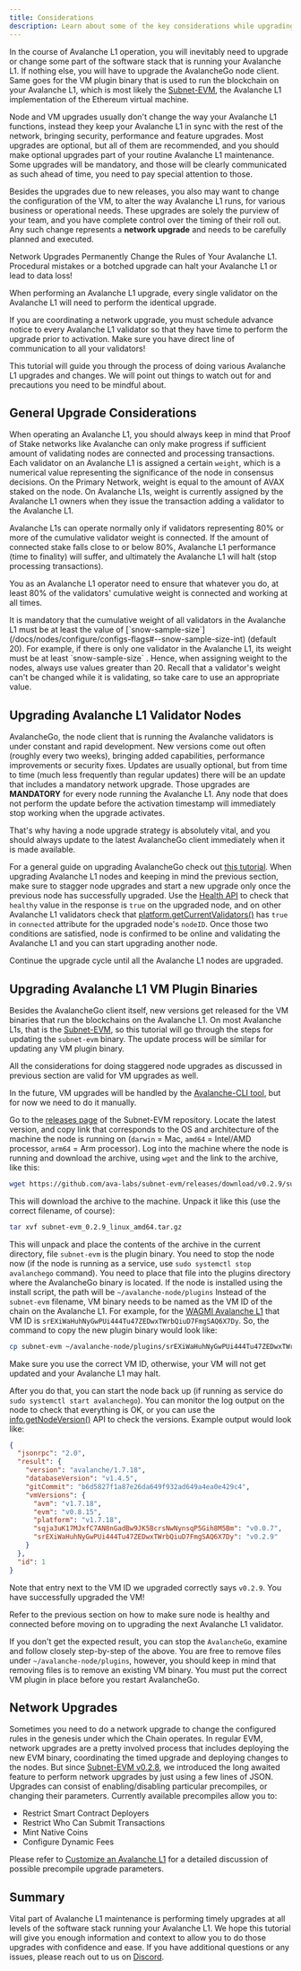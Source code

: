 ```yaml
---
title: Considerations
description: Learn about some of the key considerations while upgrading your Avalanche L1.
---
```


In the course of Avalanche L1 operation, you will inevitably need to upgrade or change some part of the software stack that is running your Avalanche L1. If nothing else, you will have to upgrade the AvalancheGo node client. Same goes for the VM plugin binary that is used to run the blockchain on your Avalanche L1, which is most likely the [Subnet-EVM](https://github.com/ava-labs/subnet-evm), the Avalanche L1 implementation of the Ethereum virtual machine.

Node and VM upgrades usually don't change the way your Avalanche L1 functions, instead they keep your Avalanche L1 in sync with the rest of the network, bringing security, performance and feature upgrades. Most upgrades are optional, but all of them are recommended, and you should make optional upgrades part of your routine Avalanche L1 maintenance. Some upgrades will be mandatory, and those will be clearly communicated as such ahead of time, you need to pay special attention to those.

Besides the upgrades due to new releases, you also may want to change the configuration of the VM, to alter the way Avalanche L1 runs, for various business or operational needs. These upgrades are solely the purview of your team, and you have complete control over the timing of their roll out. Any such change represents a **network upgrade** and needs to be carefully planned and executed.

<Callout type="warn">
Network Upgrades Permanently Change the Rules of Your Avalanche L1. Procedural mistakes or a botched upgrade can halt your Avalanche L1 or lead to data loss!

When performing an Avalanche L1 upgrade, every single validator on the Avalanche L1 will need to perform the identical upgrade.

If you are coordinating a network upgrade, you must schedule advance notice to every Avalanche L1 validator so that they have time to perform the upgrade prior to activation. Make sure you have direct line of communication to all your validators!
</Callout>

This tutorial will guide you through the process of doing various Avalanche L1 upgrades and changes. We will point out things to watch out for and precautions you need to be mindful about.

General Upgrade Considerations[​](#general-upgrade-considerations "Direct link to heading")
-------------------------------------------------------------------------------------------

When operating an Avalanche L1, you should always keep in mind that Proof of Stake networks like Avalanche can only make progress if sufficient amount of validating nodes are connected and processing transactions. Each validator on an Avalanche L1 is assigned a certain `weight`, which is a numerical value representing the significance of the node in consensus decisions. On the Primary Network, weight is equal to the amount of AVAX staked on the node. On Avalanche L1s, weight is currently assigned by the Avalanche L1 owners when they issue the transaction adding a validator to the Avalanche L1.

Avalanche L1s can operate normally only if validators representing 80% or more of the cumulative validator weight is connected. If the amount of connected stake falls close to or below 80%, Avalanche L1 performance (time to finality) will suffer, and ultimately the Avalanche L1 will halt (stop processing transactions).

You as an Avalanche L1 operator need to ensure that whatever you do, at least 80% of the validators' cumulative weight is connected and working at all times.

<Callout title="Note">
It is mandatory that the cumulative weight of all validators in the Avalanche L1 must be at least the value of [`snow-sample-size`](/docs/nodes/configure/configs-flags#--snow-sample-size-int) (default 20). For example, if there is only one validator in the Avalanche L1, its weight must be at least `snow-sample-size` . Hence, when assigning weight to the nodes, always use values greater than 20. Recall that a validator's weight can't be changed while it is validating, so take care to use an appropriate value.
</Callout>

Upgrading Avalanche L1 Validator Nodes[​](#upgrading-avalanche-l1-validator-nodes "Direct link to heading")
-----------------------------------------------------------------------------------------------

AvalancheGo, the node client that is running the Avalanche validators is under constant and rapid development. New versions come out often (roughly every two weeks), bringing added capabilities, performance improvements or security fixes. Updates are usually optional, but from time to time (much less frequently than regular updates) there will be an update that includes a mandatory network upgrade. Those upgrades are **MANDATORY** for every node running the Avalanche L1. Any node that does not perform the update before the activation timestamp will immediately stop working when the upgrade activates.

That's why having a node upgrade strategy is absolutely vital, and you should always update to the latest AvalancheGo client immediately when it is made available.

For a general guide on upgrading AvalancheGo check out [this tutorial](/docs/nodes/maintain/upgrade). When upgrading Avalanche L1 nodes and keeping in mind the previous section, make sure to stagger node upgrades and start a new upgrade only once the previous node has successfully upgraded. Use the [Health API](/docs/api-reference/health-api#healthhealth) to check that `healthy` value in the response is `true` on the upgraded node, and on other Avalanche L1 validators check that [platform.getCurrentValidators()](/docs/api-reference/p-chain/api#platformgetcurrentvalidators) has `true` in `connected` attribute for the upgraded node's `nodeID`. Once those two conditions are satisfied, node is confirmed to be online and validating the Avalanche L1 and you can start upgrading another node.

Continue the upgrade cycle until all the Avalanche L1 nodes are upgraded.

Upgrading Avalanche L1 VM Plugin Binaries[​](#upgrading-avalanche-l1-vm-plugin-binaries "Direct link to heading")
-----------------------------------------------------------------------------------------------------

Besides the AvalancheGo client itself, new versions get released for the VM binaries that run the blockchains on the Avalanche L1. On most Avalanche L1s, that is the [Subnet-EVM](https://github.com/ava-labs/subnet-evm), so this tutorial will go through the steps for updating the `subnet-evm` binary. The update process will be similar for updating any VM plugin binary.

All the considerations for doing staggered node upgrades as discussed in previous section are valid for VM upgrades as well.

In the future, VM upgrades will be handled by the [Avalanche-CLI tool](https://github.com/ava-labs/avalanche-cli), but for now we need to do it manually.

Go to the [releases page](https://github.com/ava-labs/subnet-evm/releases) of the Subnet-EVM repository. Locate the latest version, and copy link that corresponds to the OS and architecture of the machine the node is running on (`darwin` = Mac, `amd64` = Intel/AMD processor, `arm64` = Arm processor). Log into the machine where the node is running and download the archive, using `wget` and the link to the archive, like this:

```bash
wget https://github.com/ava-labs/subnet-evm/releases/download/v0.2.9/subnet-evm_0.2.9_linux_amd64.tar.gz
```

This will download the archive to the machine. Unpack it like this (use the correct filename, of course):

```bash
tar xvf subnet-evm_0.2.9_linux_amd64.tar.gz
```

This will unpack and place the contents of the archive in the current directory, file `subnet-evm` is the plugin binary. You need to stop the node now (if the node is running as a service, use `sudo systemctl stop avalanchego` command). You need to place that file into the plugins directory where the AvalancheGo binary is located. If the node is installed using the install script, the path will be `~/avalanche-node/plugins` Instead of the `subnet-evm` filename, VM binary needs to be named as the VM ID of the chain on the Avalanche L1. For example, for the [WAGMI Avalanche L1](https://subnets-test.avax.network/wagmi) that VM ID is `srEXiWaHuhNyGwPUi444Tu47ZEDwxTWrbQiuD7FmgSAQ6X7Dy`. So, the command to copy the new plugin binary would look like:

```bash
cp subnet-evm ~/avalanche-node/plugins/srEXiWaHuhNyGwPUi444Tu47ZEDwxTWrbQiuD7FmgSAQ6X7Dy
```

<Callout type="warn">
Make sure you use the correct VM ID, otherwise, your VM will not get updated and your Avalanche L1 may halt.
</Callout>

After you do that, you can start the node back up (if running as service do `sudo systemctl start avalanchego`). You can monitor the log output on the node to check that everything is OK, or you can use the [info.getNodeVersion()](/docs/api-reference/info-api#infogetnodeversion) API to check the versions. Example output would look like:

```json
{
  "jsonrpc": "2.0",
  "result": {
    "version": "avalanche/1.7.18",
    "databaseVersion": "v1.4.5",
    "gitCommit": "b6d5827f1a87e26da649f932ad649a4ea0e429c4",
    "vmVersions": {
      "avm": "v1.7.18",
      "evm": "v0.8.15",
      "platform": "v1.7.18",
      "sqja3uK17MJxfC7AN8nGadBw9JK5BcrsNwNynsqP5Gih8M5Bm": "v0.0.7",
      "srEXiWaHuhNyGwPUi444Tu47ZEDwxTWrbQiuD7FmgSAQ6X7Dy": "v0.2.9"
    }
  },
  "id": 1
}
```

Note that entry next to the VM ID we upgraded correctly says `v0.2.9`. You have successfully upgraded the VM!

Refer to the previous section on how to make sure node is healthy and connected before moving on to upgrading the next Avalanche L1 validator.

If you don't get the expected result, you can stop the `AvalancheGo`, examine and follow closely step-by-step of the above. You are free to remove files under `~/avalanche-node/plugins`, however, you should keep in mind that removing files is to remove an existing VM binary. You must put the correct VM plugin in place before you restart AvalancheGo.

Network Upgrades[​](#network-upgrades "Direct link to heading")
---------------------------------------------------------------

Sometimes you need to do a network upgrade to change the configured rules in the genesis under which the Chain operates. In regular EVM, network upgrades are a pretty involved process that includes deploying the new EVM binary, coordinating the timed upgrade and deploying changes to the nodes. But since [Subnet-EVM v0.2.8](https://github.com/ava-labs/subnet-evm/releases/tag/v0.2.8), we introduced the long awaited feature to perform network upgrades by just using a few lines of JSON. Upgrades can consist of enabling/disabling particular precompiles, or changing their parameters. Currently available precompiles allow you to:

- Restrict Smart Contract Deployers
- Restrict Who Can Submit Transactions
- Mint Native Coins
- Configure Dynamic Fees

Please refer to [Customize an Avalanche L1](/docs/avalanche-l1s/upgrade/customize-avalanche-l1#network-upgrades-enabledisable-precompiles) for a detailed discussion of possible precompile upgrade parameters.

Summary[​](#summary "Direct link to heading")
---------------------------------------------

Vital part of Avalanche L1 maintenance is performing timely upgrades at all levels of the software stack running your Avalanche L1. We hope this tutorial will give you enough information and context to allow you to do those upgrades with confidence and ease. If you have additional questions or any issues, please reach out to us on [Discord](https://chat.avalabs.org/).
